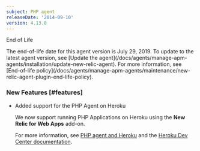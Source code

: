 ```yaml
---
subject: PHP agent
releaseDate: '2014-09-10'
version: 4.13.0
---
```


End of Life

<Callout variant="important">
  The end-of-life date for this agent version is July 29, 2019. To update to the latest agent version, see [Update the agent](/docs/agents/manage-apm-agents/installation/update-new-relic-agent). For more information, see [End-of-life policy](/docs/agents/manage-apm-agents/maintenance/new-relic-agent-plugin-end-life-policy).
</Callout>

### New Features [#features]

* Added support for the PHP Agent on Heroku

  We now support running PHP Applications on Heroku using the **New Relic for Web Apps** add-on.

  For more information, see [PHP agent and Heroku](/docs/agents/php-agent/installation/php-agent-heroku) and the [Heroku Dev Center documentation](https://devcenter.heroku.com/articles/newrelic#php-configuration).

